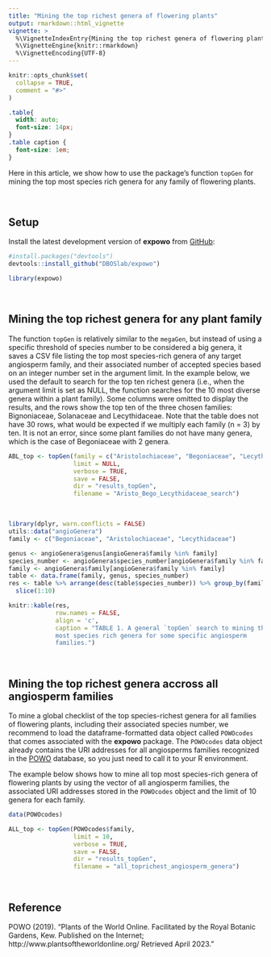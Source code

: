 ```yaml
---
title: "Mining the top richest genera of flowering plants"
output: rmarkdown::html_vignette
vignette: >
  %\VignetteIndexEntry{Mining the top richest genera of flowering plants}
  %\VignetteEngine{knitr::rmarkdown}
  %\VignetteEncoding{UTF-8}
---
```


```r
knitr::opts_chunk$set(
  collapse = TRUE,
  comment = "#>"
)
```

```css
.table{
  width: auto;
  font-size: 14px;
}
.table caption {
  font-size: 1em;
}
```

Here in this article, we show how to use the package's function `topGen` for 
mining the top most species rich genera for any family of flowering plants.\

\

## Setup

Install the latest development version of __expowo__ from 
[GitHub](https://github.com/):

``` r
#install.packages("devtools")
devtools::install_github("DBOSlab/expowo")
```
```r
library(expowo)
```

\

## Mining the top richest genera for any plant family

The function `topGen` is relatively similar to the `megaGen`, but instead of 
using a specific threshold of species number to be considered a big genera, it 
saves a CSV file listing the top most species-rich genera of any target 
angiosperm family, and their associated number of accepted species based on an
integer number set in the argument limit. In the example below, we used the 
default to search for the top ten richest genera (i.e., when the argument limit
is set as NULL, the function searches for the 10 most diverse genera within a 
plant family). Some columns were omitted to display the results, and the rows 
show the top ten of the three chosen families: Bignoniaceae, Solanaceae and 
Lecythidaceae. Note that the table does not have 30 rows, what would be expected 
if we multiply each family (n = 3) by ten. It is not an error, since some plant 
families do not have many genera, which is the case of Begoniaceae with 2 
genera.\

```r
ABL_top <- topGen(family = c("Aristolochiaceae", "Begoniaceae", "Lecythidaceae"),
                  limit = NULL,
                  verbose = TRUE,
                  save = FALSE,
                  dir = "results_topGen",
                  filename = "Aristo_Bego_Lecythidaceae_search")
```

\

```r
library(dplyr, warn.conflicts = FALSE)
utils::data("angioGenera")
family <- c("Begoniaceae", "Aristolochiaceae", "Lecythidaceae")

genus <- angioGenera$genus[angioGenera$family %in% family]
species_number <- angioGenera$species_number[angioGenera$family %in% family]
family <- angioGenera$family[angioGenera$family %in% family]
table <- data.frame(family, genus, species_number)
res <- table %>% arrange(desc(table$species_number)) %>% group_by(family) %>% 
  slice(1:10)

knitr::kable(res,
             row.names = FALSE,
             align = 'c',
             caption = "TABLE 1. A general `topGen` search to mining the top 
             most species rich genera for some specific angiosperm 
             families.")
```

\

## Mining the top richest genera accross all angiosperm families

To mine a global checklist of the top species-richest genera for all 
families of flowering plants, including their associated species number, we 
recommend to load the dataframe-formatted data object called `POWOcodes` that 
comes associated with the __expowo__ package. The `POWOcodes` data 
object already contains the URI addresses for all angiosperms families 
recognized in the [POWO](https://powo.science.kew.org) database, so you just 
need to call it to your R environment.\

The example below shows how to mine all top most species-rich genera of
flowering plants by using the vector of all angiosperm families, the associated 
URI addresses stored in the `POWOcodes` object and the limit of 10 genera for 
each family.\

```r
data(POWOcodes)

ALL_top <- topGen(POWOcodes$family,
                  limit = 10,
                  verbose = TRUE,
                  save = FALSE,
                  dir = "results_topGen",
                  filename = "all_toprichest_angiosperm_genera")
```

\

## Reference

POWO (2019). "Plants of the World Online. Facilitated by the Royal Botanic Gardens, Kew. Published on the Internet; http://www.plantsoftheworldonline.org/ Retrieved April 2023."
